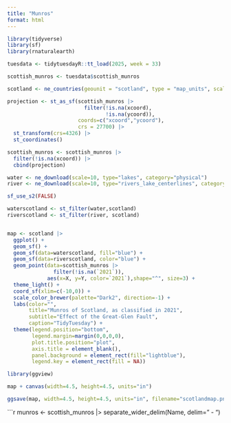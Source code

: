 ```yaml
---
title: "Munros"
format: html
---
```


```r
library(tidyverse)
library(sf)
library(rnaturalearth)

tuesdata <- tidytuesdayR::tt_load(2025, week = 33)

scottish_munros <- tuesdata$scottish_munros
```

```r
scotland <- ne_countries(geounit = "scotland", type = "map_units", scale="large")

projection <- st_as_sf(scottish_munros |> 
                         filter(!is.na(xcoord),
                                !is.na(ycoord)),
                       coords=c("xcoord","ycoord"),
                       crs = 27700) |> 
  st_transform(crs=4326) |> 
  st_coordinates()

scottish_munros <- scottish_munros |> 
  filter(!is.na(xcoord)) |> 
  cbind(projection)

water <- ne_download(scale=10, type="lakes", category="physical")
river <- ne_download(scale=10, type="rivers_lake_centerlines", category="physical")
```

```r
sf_use_s2(FALSE)

waterscotland <- st_filter(water,scotland)
riverscotland <- st_filter(river, scotland)


map <- scotland |> 
  ggplot() +
  geom_sf() +
  geom_sf(data=waterscotland, fill="blue") +
  geom_sf(data=riverscotland, color="blue") +
  geom_point(data=scottish_munros |> 
               filter(!is.na(`2021`)), 
             aes(x=X, y=Y, color=`2021`),shape="^", size=3) +
  theme_light() +
  coord_sf(xlim=c(-10,0)) +
  scale_color_brewer(palette="Dark2", direction=-1) +
  labs(color="",
       title="Munros of Scotland, as classified in 2021",
       subtitle="Effect of the Great-Glen Fault",
       caption="TidyTuesday") +
  theme(legend.position="bottom",
        legend.margin=margin(0,0,0,0),
        plot.title.position="plot",
        axis.title = element_blank(),
        panel.background = element_rect(fill="lightblue"),
        legend.key = element_rect(fill = NA))

library(ggview)

map + canvas(width=4.5, height=4.5, units="in")

ggsave(map, width=4.5, height=4.5, units="in", filename="scotlandmap.png")
```

```r
munros <- scottish_munros |> 
  separate_wider_delim(Name, delim=" - ")